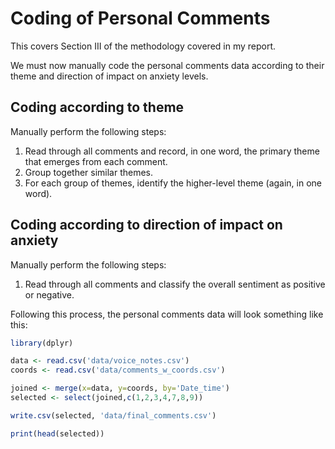 # Coding of Personal Comments 

This covers Section III of the methodology covered in my report.

We must now manually code the personal comments data according to their theme and direction of impact on anxiety levels. 

## Coding according to theme

Manually perform the following steps: 

1. Read through all comments and record, in one word, the primary theme that emerges from each comment. 
2. Group together similar themes. 
3. For each group of themes, identify the higher-level theme (again, in one word). 

## Coding according to direction of impact on anxiety 

Manually perform the following steps:

1. Read through all comments and classify the overall sentiment as positive or negative. 

Following this process, the personal comments data will look something like this: 

```r
library(dplyr)

data <- read.csv('data/voice_notes.csv')
coords <- read.csv('data/comments_w_coords.csv')

joined <- merge(x=data, y=coords, by='Date_time')
selected <- select(joined,c(1,2,3,4,7,8,9))

write.csv(selected, 'data/final_comments.csv')

print(head(selected))
```



